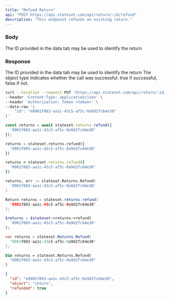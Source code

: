 ```yaml
---
title: "Refund Return"
api: "POST https://api.stateset.com/api/return/:id/refund"
description: "This endpoint refunds an existing return."
---
```


### Body

<ParamField body="return_id" type="string">
  The ID provided in the data tab may be used to identify the return
</ParamField>

### Response

<ResponseField name="id" type="string">
  The ID provided in the data tab may be used to identify the return
</ResponseField>

<ResponseField name="object" type="string">
  The object type
</ResponseField>

<ResponseField name="success" type="number">
  Indicates whether the call was successful. true if successful, false if not.
</ResponseField>

<RequestExample>

```bash cURL
curl --location --request PUT 'https://api.stateset.com/api/return/:id/refund' \
--header 'Content-Type: application/json' \
--header 'Authorization: Token <token>' \
--data-raw '{
    "id": "e0901f083-aa1c-43c5-af5c-0a9d2fc64e30"
}'
```

```js Node.js
const returns = await stateset.returns.refund({
  '0901f083-aa1c-43c5-af5c-0a9d2fc64e30'
});
```

```python Python
returns = stateset.returns.refund({
  '0901f083-aa1c-43c5-af5c-0a9d2fc64e30'
})
```

```ruby Ruby
returns = stateset.returns.refund({
  '0901f083-aa1c-43c5-af5c-0a9d2fc64e30'
})
```

```go Go
returns, err := stateset.Returns.Refund(
  '0901f083-aa1c-43c5-af5c-0a9d2fc64e30'
)
```

```java Java
Return returns = stateset.returns.refund(
  '0901f083-aa1c-43c5-af5c-0a9d2fc64e30'
);
```

```php PHP
$returns = $stateset->returns->refund(
  '0901f083-aa1c-43c5-af5c-0a9d2fc64e30'
);
```

```csharp C#
var returns = stateset.Returns.Refund(
  '0901f083-aa1c-43c5-af5c-0a9d2fc64e30'
);
```

```vb Visual Basic .NET
Dim returns = stateset.Returns.Refund(
  "0901f083-aa1c-43c5-af5c-0a9d2fc64e30"
)
```

</RequestExample>

<ResponseExample>

```json Response
{
  "id": "e0901f083-aa1c-43c5-af5c-0a9d2fc64e30",
  "object": "return",
  "refunded": true
}
```

</ResponseExample>
